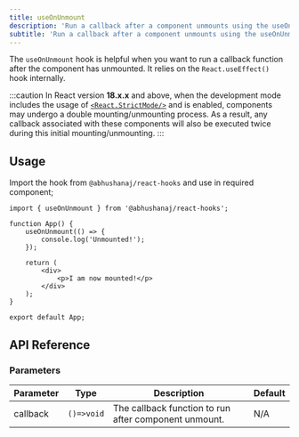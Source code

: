 ```yaml
---
title: useOnUnmount
description: 'Run a callback after a component unmounts using the useOnUnmount hook.'
subtitle: 'Run a callback after a component unmounts using the useOnUnmount hook.'
---
```



The `useOnUnmount` hook is helpful when you want to run a callback function after the component has unmounted. It relies on the `React.useEffect()` hook internally.

<DemoWrapper title="useOnUnmount">
	<Example client:load />
</DemoWrapper>

:::caution
In React version **18.x.x** and above, when the development mode includes the usage of [`<React.StrictMode/>`](https://react.dev/reference/react/StrictMode) and is enabled, components may undergo a double mounting/unmounting process. As a result, any callback associated with these components will also be executed twice during this initial mounting/unmounting.
:::

## Usage

Import the hook from `@abhushanaj/react-hooks` and use in required component;

```tsx title="./src/App.tsx" ins={1,4-6} mark="useOnUnmount"
import { useOnUnmount } from '@abhushanaj/react-hooks';

function App() {
	useOnUnmount(() => {
		console.log('Unmounted!');
	});

	return (
		<div>
			<p>I am now mounted!</p>
		</div>
	);
}

export default App;
```

## API Reference

### Parameters

| Parameter | Type       | Description                                           | Default |
| --------- | ---------- | ----------------------------------------------------- | ------- |
| callback  | `()=>void` | The callback function to run after component unmount. | N/A     |

